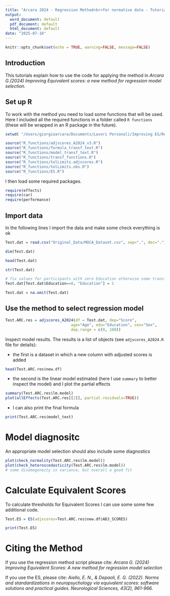 ```yaml
---
title: "Arcara 2024 - Regression Method<br>for normative data - Tutorial"
output:
  word_document: default
  pdf_document: default
  html_document: default
date: "2025-07-16"
---
```


```r
knitr::opts_chunk$set(echo = TRUE, warning=FALSE, message=FALSE)
```

## Introduction

This tutorials explain how to use the code for applying the method in *Arcara G.(2024) Improving Equivalent scores: a new method for regression model selection.* 

## Set up R
To work with the method you need to load some functions that will be used. Here I included all the required functions in a folder called `R functions` (these will be wrapped in an R package in the future).

```r
setwd( "/Users/giorgioarcara/Documents/Lavori Personali/Improving ES/Reg-Method-Norm-Data-CodeApp/")
```

```r
source("R_functions/adjscores_A2024_v3.R")
source("R_functions/formula_transf_text.R")
source("R_functions/model_transf_text.R")
source("R_functions/transf_functions.R")
source("R_functions/tolLimits.adjscores.R")
source("R_functions/tolLimits.obs.R")
source("R_functions/ES.R")

```

I then load some required packages. 

```r
require(effects)
require(car)
require(performance)
```

## Import data

In the following lines I import the data and make some check everything is ok

```r
Test.dat = read.csv("Original_Data/MOCA_Dataset.csv", sep=",", dec=".")

dim(Test.dat)

head(Test.dat)

str(Test.dat)

# fix values for participants with zero Education otherwise some transformations (e.g. 1/x, log) could give issues.
Test.dat[Test.dat$Education==0, "Education"] = 1

Test.dat = na.omit(Test.dat)

```

## Use the method to select regression model

```r
Test.ARC.res = adjscores_A2024(df = Test.dat, dep="Score", 
                             age="Age", edu="Education", sex="Sex",
                             dep.range = c(0, 100))
```

Inspect model results. The results is a list of objects (see `adjscores_A2024.R` file for details):

* the first is a dataset in which a new column with adjusted scores is added

```r
head(Test.ARC.res$new.df)
```

* the second is the linear model estimated (here I use `summary` to better inspect the model) and I plot the partial effects

```r
summary(Test.ARC.res$lm.model)
plot(allEffects(Test.ARC.res[[2]], partial.residuals=TRUE))
``` 


* I can also print the final formula
```r
print(Test.ARC.res$model_text)
```

# Model diagnositc
An appropriate model selection should also include some diagnostics
```r
plot(check_normality(Test.ARC.res$lm.model))
plot(check_heteroscedasticity(Test.ARC.res$lm.model))
# some disomogeneity in variance, but overall a good fit
```


# Calculate Equivalent Scores

To calculate thresholds for Equivalent Scores I can use some some few additional code.

```r
Test.ES = ES(adjscores=Test.ARC.res$new.df$ADJ_SCORES)

print(Test.ES)
```

# Citing the Method
If you use the regression method script please cite: 
*Arcara G. (2024) Improving Equivalent Scores: A new method for regression model selection*

If you use the ES, please cite: 
*Aiello, E. N., & Depaoli, E. G. (2022). Norms and standardizations in neuropsychology via equivalent scores: software solutions and practical guides. Neurological Sciences, 43(2), 961-966.*

